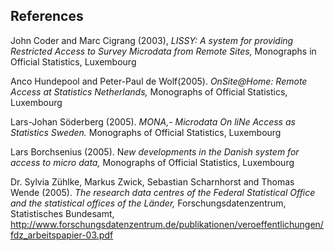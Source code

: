 ## References

John Coder and Marc Cigrang (2003), *LISSY: A system for providing Restricted Access to Survey Microdata from Remote Sites,* Monographs in Official Statistics, Luxembourg

Anco Hundepool and Peter-Paul de Wolf(2005). *OnSite\@Home: Remote Access at Statistics Netherlands,* Monographs of Official Statistics, Luxembourg

Lars-Johan Söderberg (2005). *MONA,- Microdata On liNe Access as Statistics Sweden.* Monographs of Official Statistics, Luxembourg

Lars Borchsenius (2005). N*ew developments in the Danish system for access to micro data,* Monographs of Official Statistics, Luxembourg

Dr. Sylvia Zühlke, Markus Zwick, Sebastian Scharnhorst and Thomas Wende (2005). *The research data centres of the Federal Statistical Office and the statistical offices of the Länder,* Forschungsdatenzentrum, Statistisches Bundesamt, [[http://www.forschungsdatenzentrum.de/publikationen/veroeffentlichungen/fdz_arbeitspapier-03.pdf]{.underline}](http://www.forschungsdatenzentrum.de/publikationen/veroeffentlichungen/fdz_arbeitspapier-03.pdf)


